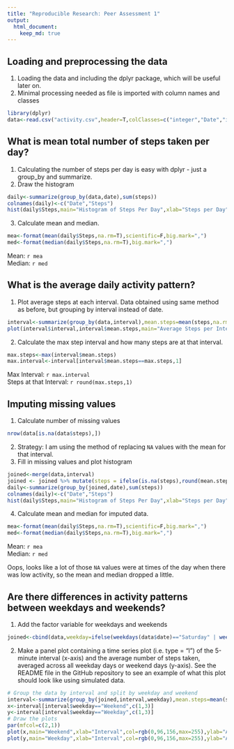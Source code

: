 ```yaml
---
title: "Reproducible Research: Peer Assessment 1"
output: 
  html_document:
    keep_md: true
---
```



## Loading and preprocessing the data
1. Loading the data and including the dplyr package, which will be useful later on.
2. Minimal processing needed as file is imported with column names and classes
```r
library(dplyr)
data<-read.csv("activity.csv",header=T,colClasses=c("integer","Date","integer"))
```


## What is mean total number of steps taken per day?  
1. Calculating the number of steps per day is easy with dplyr - just a group_by and summarize.  
2. Draw the histogram  
```r
daily<-summarize(group_by(data,date),sum(steps))
colnames(daily)<-c("Date","Steps")
hist(daily$Steps,main="Histogram of Steps Per Day",xlab="Steps per Day",col=rgb(0,96,156,max=255))
```

3. Calculate mean and median.  
```r
mea<-format(mean(daily$Steps,na.rm=T),scientific=F,big.mark=",")
med<-format(median(daily$Steps,na.rm=T),big.mark=",")
```

Mean: `r mea`  
Median: `r med`  

## What is the average daily activity pattern?  
1. Plot average steps at each interval. Data obtained using same method as before, but grouping by interval instead of date.  

```r
interval<-summarize(group_by(data,interval),mean.steps=mean(steps,na.rm=T))
plot(interval$interval,interval$mean.steps,main="Average Steps per Interval",xlab="Interval",col=rgb(0,96,156,max=255),ylab="Average Steps",type="l")
```

2. Calculate the max step interval and how many steps are at that interval.

```r
max.steps<-max(interval$mean.steps)
max.interval<-interval[interval$mean.steps==max.steps,1]
```

Max Interval: `r max.interval`  
Steps at that Interval: `r round(max.steps,1)`


## Imputing missing values  
1. Calculate number of missing values
```r
nrow(data[is.na(data$steps),])
```

2. Strategy: I am using the method of replacing `NA` values with the mean for that interval.  
3. Fill in missing values and plot histogram
```r
joined<-merge(data,interval)
joined <- joined %>% mutate(steps = ifelse(is.na(steps),round(mean.steps,0),steps))
daily<-summarize(group_by(joined,date),sum(steps))
colnames(daily)<-c("Date","Steps")
hist(daily$Steps,main="Histogram of Steps Per Day",xlab="Steps per Day",col=rgb(0,96,156,max=255))
```

4. Calculate mean and median for imputed data. 

```r
mea<-format(mean(daily$Steps,na.rm=T),scientific=F,big.mark=",")
med<-format(median(daily$Steps,na.rm=T),big.mark=",")
```
Mean: `r mea`  
Median: `r med`  

Oops, looks like a lot of those `NA` values were at times of the day when there was low activity, so the mean and median dropped a little.  

## Are there differences in activity patterns between weekdays and weekends?  
1. Add the factor variable for weekdays and weekends
```r
joined<-cbind(data,weekday=ifelse(weekdays(data$date)=="Saturday" | weekdays(data$date)=="Sunday","Weekend","Weekday"))
```

2. Make a panel plot containing a time series plot (i.e. type = "l") of the 5-minute interval (x-axis) and the average number of steps taken, averaged across all weekday days or weekend days (y-axis). See the README file in the GitHub repository to see an example of what this plot should look like using simulated data.

```r
# Group the data by interval and split by weekday and weekend
interval<-summarize(group_by(joined,interval,weekday),mean.steps=mean(steps,na.rm=T))
x<-interval[interval$weekday=="Weekend",c(1,3)]
y<-interval[interval$weekday=="Weekday",c(1,3)]
# Draw the plots
par(mfcol=c(2,1))
plot(x,main="Weekend",xlab="Interval",col=rgb(0,96,156,max=255),ylab="Average Steps",type="l")
plot(y,main="Weekday",xlab="Interval",col=rgb(0,96,156,max=255),ylab="Average Steps",type="l")
```
